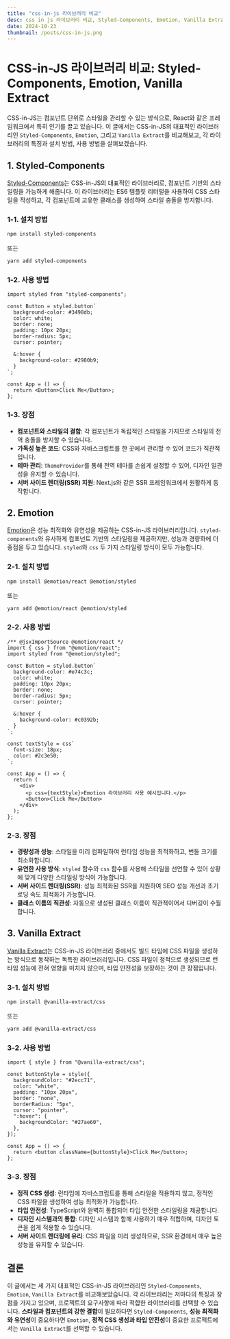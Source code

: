 ```yaml
---
title: "css-in-js 라이브러리 비교"
desc: css in js 라이브러리 비교, Styled-Components, Emotion, Vanilla Extract 장점, 사용 방법, 설치 방법
date: 2024-10-23
thumbnail: /posts/css-in-js.png
---
```


# CSS-in-JS 라이브러리 비교: Styled-Components, Emotion, Vanilla Extract

CSS-in-JS는 컴포넌트 단위로 스타일을 관리할 수 있는 방식으로, React와 같은 프레임워크에서 특히 인기를 끌고 있습니다. 이 글에서는 CSS-in-JS의 대표적인 라이브러리인 `Styled-Components`, `Emotion`, 그리고 `Vanilla Extract`를 비교해보고, 각 라이브러리의 특징과 설치 방법, 사용 방법을 살펴보겠습니다.

## 1. Styled-Components

[Styled-Components](https://styled-components.com)는 CSS-in-JS의 대표적인 라이브러리로, 컴포넌트 기반의 스타일링을 가능하게 해줍니다. 이 라이브러리는 ES6 템플릿 리터럴을 사용하여 CSS 스타일을 작성하고, 각 컴포넌트에 고유한 클래스를 생성하여 스타일 충돌을 방지합니다.

### 1-1. 설치 방법

```bash
npm install styled-components
```

또는

```bash
yarn add styled-components
```

### 1-2. 사용 방법

```tsx
import styled from "styled-components";

const Button = styled.button`
  background-color: #3498db;
  color: white;
  border: none;
  padding: 10px 20px;
  border-radius: 5px;
  cursor: pointer;

  &:hover {
    background-color: #2980b9;
  }
`;

const App = () => {
  return <Button>Click Me</Button>;
};
```

### 1-3. 장점

- **컴포넌트와 스타일의 결합**: 각 컴포넌트가 독립적인 스타일을 가지므로 스타일의 전역 충돌을 방지할 수 있습니다.
- **가독성 높은 코드**: CSS와 자바스크립트를 한 곳에서 관리할 수 있어 코드가 직관적입니다.
- **테마 관리**: `ThemeProvider`를 통해 전역 테마를 손쉽게 설정할 수 있어, 디자인 일관성을 유지할 수 있습니다.
- **서버 사이드 렌더링(SSR) 지원**: Next.js와 같은 SSR 프레임워크에서 원활하게 동작합니다.

## 2. Emotion

[Emotion](https://emotion.sh/docs/introduction)은 성능 최적화와 유연성을 제공하는 CSS-in-JS 라이브러리입니다. `styled-components`와 유사하게 컴포넌트 기반의 스타일링을 제공하지만, 성능과 경량화에 더 중점을 두고 있습니다. `styled`와 `css` 두 가지 스타일링 방식이 모두 가능합니다.

### 2-1. 설치 방법

```bash
npm install @emotion/react @emotion/styled
```

또는

```bash
yarn add @emotion/react @emotion/styled
```

### 2-2. 사용 방법

```tsx
/** @jsxImportSource @emotion/react */
import { css } from "@emotion/react";
import styled from "@emotion/styled";

const Button = styled.button`
  background-color: #e74c3c;
  color: white;
  padding: 10px 20px;
  border: none;
  border-radius: 5px;
  cursor: pointer;

  &:hover {
    background-color: #c0392b;
  }
`;

const textStyle = css`
  font-size: 18px;
  color: #2c3e50;
`;

const App = () => {
  return (
    <div>
      <p css={textStyle}>Emotion 라이브러리 사용 예시입니다.</p>
      <Button>Click Me</Button>
    </div>
  );
};
```

### 2-3. 장점

- **경량성과 성능**: 스타일을 미리 컴파일하여 런타임 성능을 최적화하고, 번들 크기를 최소화합니다.
- **유연한 사용 방식**: `styled` 함수와 `css` 함수를 사용해 스타일을 선언할 수 있어 상황에 맞게 다양한 스타일링 방식이 가능합니다.
- **서버 사이드 렌더링(SSR)**: 성능 최적화된 SSR을 지원하여 SEO 성능 개선과 초기 로딩 속도 최적화가 가능합니다.
- **클래스 이름의 직관성**: 자동으로 생성된 클래스 이름이 직관적이어서 디버깅이 수월합니다.

## 3. Vanilla Extract

[Vanilla Extract](https://vanilla-extract.style/)는 CSS-in-JS 라이브러리 중에서도 빌드 타임에 CSS 파일을 생성하는 방식으로 동작하는 독특한 라이브러리입니다. CSS 파일이 정적으로 생성되므로 런타임 성능에 전혀 영향을 미치지 않으며, 타입 안전성을 보장하는 것이 큰 장점입니다.

### 3-1. 설치 방법

```bash
npm install @vanilla-extract/css
```

또는

```bash
yarn add @vanilla-extract/css
```

### 3-2. 사용 방법

```tsx
import { style } from "@vanilla-extract/css";

const buttonStyle = style({
  backgroundColor: "#2ecc71",
  color: "white",
  padding: "10px 20px",
  border: "none",
  borderRadius: "5px",
  cursor: "pointer",
  ":hover": {
    backgroundColor: "#27ae60",
  },
});

const App = () => {
  return <button className={buttonStyle}>Click Me</button>;
};
```

### 3-3. 장점

- **정적 CSS 생성**: 런타임에 자바스크립트를 통해 스타일을 적용하지 않고, 정적인 CSS 파일을 생성하여 성능 최적화가 가능합니다.
- **타입 안전성**: TypeScript와 완벽히 통합되어 타입 안전한 스타일링을 제공합니다.
- **디자인 시스템과의 통합**: 디자인 시스템과 함께 사용하기 매우 적합하며, 디자인 토큰을 쉽게 적용할 수 있습니다.
- **서버 사이드 렌더링에 유리**: CSS 파일을 미리 생성하므로, SSR 환경에서 매우 높은 성능을 유지할 수 있습니다.

## 결론

이 글에서는 세 가지 대표적인 CSS-in-JS 라이브러리인 `Styled-Components`, `Emotion`, `Vanilla Extract`를 비교해보았습니다. 각 라이브러리는 저마다의 특징과 장점을 가지고 있으며, 프로젝트의 요구사항에 따라 적합한 라이브러리를 선택할 수 있습니다. **스타일과 컴포넌트의 강한 결합**이 필요하다면 `Styled-Components`, **성능 최적화와 유연성**이 중요하다면 `Emotion`, **정적 CSS 생성과 타입 안전성**이 중요한 프로젝트에서는 `Vanilla Extract`를 선택할 수 있습니다.

